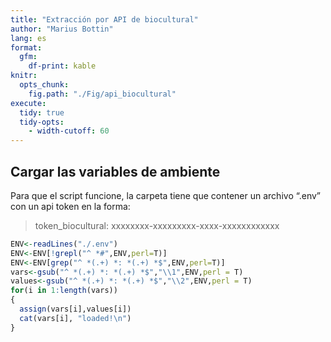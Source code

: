 ```yaml
---
title: "Extracción por API de biocultural"
author: "Marius Bottin"
lang: es
format: 
  gfm:
    df-print: kable
knitr: 
  opts_chunk: 
    fig.path: "./Fig/api_biocultural"
execute: 
  tidy: true
  tidy-opts:
    - width-cutoff: 60
---
```



## Cargar las variables de ambiente

Para que el script funcione, la carpeta tiene que contener un archivo ".env" con un api token en la forma:

> token_biocultural: xxxxxxxx-xxxxxxxxx-xxxx-xxxxxxxxxxxx

```r
ENV<-readLines("./.env")
ENV<-ENV[!grepl("^ *#",ENV,perl=T)]
ENV<-ENV[grep("^ *(.+) *: *(.+) *$",ENV,perl=T)]
vars<-gsub("^ *(.+) *: *(.+) *$","\\1",ENV,perl = T)
values<-gsub("^ *(.+) *: *(.+) *$","\\2",ENV,perl = T)
for(i in 1:length(vars))
{
  assign(vars[i],values[i])
  cat(vars[i], "loaded!\n")
}
```

